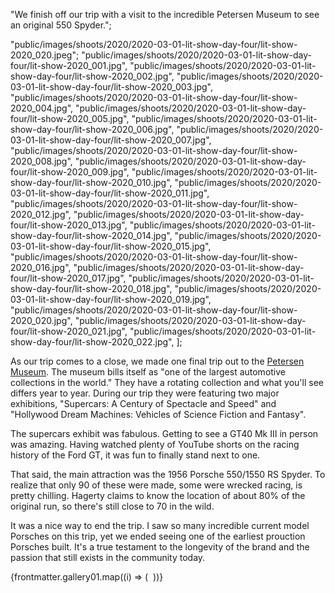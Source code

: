
  "We finish off our trip with a visit to the incredible Petersen Museum to see an original 550 Spyder.";


  "public/images/shoots/2020/2020-03-01-lit-show-day-four/lit-show-2020_020.jpeg";
  "public/images/shoots/2020/2020-03-01-lit-show-day-four/lit-show-2020_001.jpg",
  "public/images/shoots/2020/2020-03-01-lit-show-day-four/lit-show-2020_002.jpg",
  "public/images/shoots/2020/2020-03-01-lit-show-day-four/lit-show-2020_003.jpg",
  "public/images/shoots/2020/2020-03-01-lit-show-day-four/lit-show-2020_004.jpg",
  "public/images/shoots/2020/2020-03-01-lit-show-day-four/lit-show-2020_005.jpg",
  "public/images/shoots/2020/2020-03-01-lit-show-day-four/lit-show-2020_006.jpg",
  "public/images/shoots/2020/2020-03-01-lit-show-day-four/lit-show-2020_007.jpg",
  "public/images/shoots/2020/2020-03-01-lit-show-day-four/lit-show-2020_008.jpg",
  "public/images/shoots/2020/2020-03-01-lit-show-day-four/lit-show-2020_009.jpg",
  "public/images/shoots/2020/2020-03-01-lit-show-day-four/lit-show-2020_010.jpg",
  "public/images/shoots/2020/2020-03-01-lit-show-day-four/lit-show-2020_011.jpg",
  "public/images/shoots/2020/2020-03-01-lit-show-day-four/lit-show-2020_012.jpg",
  "public/images/shoots/2020/2020-03-01-lit-show-day-four/lit-show-2020_013.jpg",
  "public/images/shoots/2020/2020-03-01-lit-show-day-four/lit-show-2020_014.jpg",
  "public/images/shoots/2020/2020-03-01-lit-show-day-four/lit-show-2020_015.jpg",
  "public/images/shoots/2020/2020-03-01-lit-show-day-four/lit-show-2020_016.jpg",
  "public/images/shoots/2020/2020-03-01-lit-show-day-four/lit-show-2020_017.jpg",
  "public/images/shoots/2020/2020-03-01-lit-show-day-four/lit-show-2020_018.jpg",
  "public/images/shoots/2020/2020-03-01-lit-show-day-four/lit-show-2020_019.jpg",
  "public/images/shoots/2020/2020-03-01-lit-show-day-four/lit-show-2020_020.jpg",
  "public/images/shoots/2020/2020-03-01-lit-show-day-four/lit-show-2020_021.jpg",
  "public/images/shoots/2020/2020-03-01-lit-show-day-four/lit-show-2020_022.jpg",
];

As our trip comes to a close, we made one final trip out to the [Petersen Museum](https://www.petersen.org/). The museum bills itself as "one of the largest automotive collections in the world." They have a rotating collection and what you'll see differs year to year. During our trip they were featuring two major exhibitions, "Supercars: A Century of Spectacle and Speed" and "Hollywood Dream Machines: Vehicles of Science Fiction and Fantasy".

The supercars exhibit was fabulous. Getting to see a GT40 Mk III in person was amazing. Having watched plenty of YouTube shorts on the racing history of the Ford GT, it was fun to finally stand next to one.

That said, the main attraction was the 1956 Porsche 550/1550 RS Spyder. To realize that only 90 of these were made, some were wrecked racing, is pretty chilling. Hagerty claims to know the location of about 80% of the original run, so there's still close to 70 in the wild.

It was a nice way to end the trip. I saw so many incredible current model Porsches on this trip, yet we ended seeing one of the earliest prouction Porsches built. It's a true testament to the longevity of the brand and the passion that still exists in the community today.

<div class="gallery">
  {frontmatter.gallery01.map((i) => (
    <Gallery file={i}>
      <Image file={i} sizes="(min-width: 1024px) 800px, 100vw" />
    </Gallery>
  ))}
</div>
